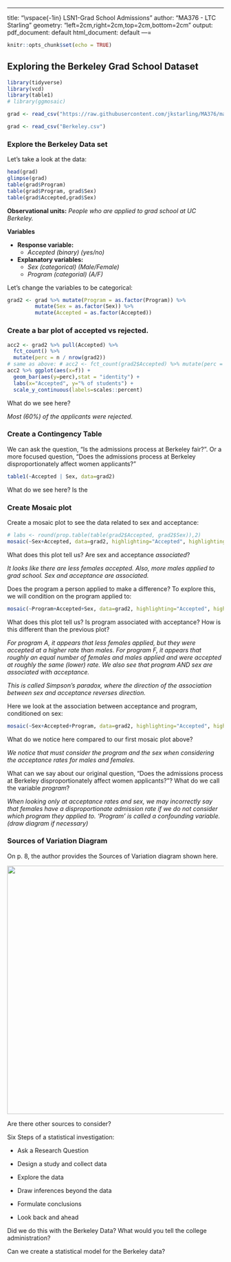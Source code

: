 ---
title: "\\vspace{-1in} LSN1-Grad School Admissions"
author: "MA376 - LTC Starling"
geometry: "left=2cm,right=2cm,top=2cm,bottom=2cm"
output:
  pdf_document: default
  html_document: default
---=

```r
knitr::opts_chunk$set(echo = TRUE)
```

## Exploring the Berkeley Grad School Dataset

```r
library(tidyverse)
library(vcd)
library(table1)
# library(ggmosaic)

grad <- read_csv("https://raw.githubusercontent.com/jkstarling/MA376/main/Berkeley.csv")

grad <- read_csv("Berkeley.csv")
```

### Explore the Berkeley Data set

Let's take a look at the data:

```r
head(grad)
glimpse(grad)
table(grad$Program)
table(grad$Program, grad$Sex)
table(grad$Accepted,grad$Sex)
```


**Observational units:** *People who are applied to grad school at UC Berkeley.*

**Variables**

+ **Response variable:** 
  + *Accepted (binary) (yes/no)*

+ **Explanatory variables:**
  + *Sex (categorical) (Male/Female)*
  + *Program (categorial) (A/F)*


Let's change the variables to be categorical:

```r
grad2 <- grad %>% mutate(Program = as.factor(Program)) %>% 
         mutate(Sex = as.factor(Sex)) %>% 
         mutate(Accepted = as.factor(Accepted))
```


### Create a bar plot of accepted vs rejected.

```r
acc2 <- grad2 %>% pull(Accepted) %>% 
  fct_count() %>% 
  mutate(perc = n / nrow(grad2))
# same as above: # acc2 <- fct_count(grad2$Accepted) %>% mutate(perc = n / nrow(grad2))
acc2 %>% ggplot(aes(x=f)) + 
  geom_bar(aes(y=perc),stat = "identity") + 
  labs(x="Accepted", y="% of students") +
  scale_y_continuous(labels=scales::percent)

```

What do we see here? 

*Most (60%) of the applicants were rejected.*

### Create a Contingency Table

We can ask the question, "Is the admissions process at Berkeley fair?". Or a more focused question, "Does the admissions process at Berkeley disproportionately affect women applicants?"

```r
table1(~Accepted | Sex, data=grad2)

```

What do we see here? Is the 

### Create Mosaic plot


Create a mosaic plot to see the data related to sex and acceptance: 

```r
# labs <- round(prop.table(table(grad2$Accepted, grad2$Sex)),2)
mosaic(~Sex+Accepted, data=grad2, highlighting="Accepted", highlighting_fill = c("lightblue", "lightgreen"), direction=c("v","h"))
```

What does this plot tell us? Are sex and acceptance *associated*?

*It looks like there are less females accepted. Also, more males applied to grad school. Sex and acceptance are associated.*

Does the program a person applied to make a difference? To explore this, we will condition on the program applied to:
```r
mosaic(~Program+Accepted+Sex, data=grad2, highlighting="Accepted", highlighting_fill = c("lightblue", "lightgreen"), direction=c("v","h","v"))
```

What does this plot tell us? Is program associated with acceptance? How is this different than the previous plot?

*For program A, it appears that less females applied, but they were accepted at a higher rate than males. For program F, it appears that roughly an equal number of females and males applied and were accepted at roughly the same (lower) rate.*
*We also see that program AND sex are associated with acceptance.*

*This is called Simpson's paradox, where the direction of the association between sex and acceptance reverses direction.*


Here we look at the association between acceptance and program, conditioned on sex: 

```r
mosaic(~Sex+Accepted+Program, data=grad2, highlighting="Accepted", highlighting_fill = c("lightblue", "lightgreen"), direction=c("v","h","v"))
```

What do we notice here compared to our first mosaic plot above? 

*We notice that must consider the program and the sex when considering the acceptance rates for males and females.*

What can we say about our original question, "Does the admissions process at Berkeley disproportionately affect women applicants?"? What do we call the variable *program*? 

*When looking only at acceptance rates and sex, we may incorrectly say that females have a  disproportionate admission rate if we do not consider which program they applied to. 'Program' is called a confounding variable. (draw diagram if necessary)*



### Sources of Variation Diagram

On p. 8, the author provides the Sources of Variation diagram shown here. 

<center>
![](SoV_p6.jpg){width=6in}
</center>

Are there other sources to consider? 

\vspace{1in}

Six Steps of a statistical investigation:

- Ask a Research Question
\vspace{0.2in}

- Design a study and collect data
\vspace{0.2in}

-  Explore the data
\vspace{0.2in}

-  Draw inferences beyond the data
\vspace{0.2in}

-  Formulate conclusions
\vspace{0.2in}

-  Look back and ahead
\vspace{0.2in}


Did we do this with the Berkeley Data? What would you tell the college administration?

\vspace{0.4in}

Can we create a statistical model for the Berkeley data?










